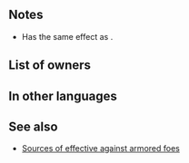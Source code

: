 {{Weapon Infobox
|tagid=SID_鎧殺の暗器
|intID=2965
|image=wep_dg064
|exclusive=0
|weaponType=Dagger
|cost=200
|might=8
|range=2
|effectiveness=Armored
|effect=Effective against armored foes. Disables unit's and foe's skills that change attack priority.<br>Effect:【Dagger ５】<br><br>【Dagger ５】<br>After combat, if unit attacked, inflicts Def/Res-５ on target and foes within 2 spaces of target through their next actions.
|statModifiers=0,8,0,0,0
|required=Steel Dagger
|next=Armorpin Dagger+
|promotionRarity=5
|promotionTier=1
|properties=random_owner
}}
==Notes==
* Has the same effect as {{St|Hardy Bearing 3}}.
{{Effective damage bonus|armor}}
{{Hardy Bearing}}
{{IfUnitAttacked}}
{{Penalties}}
==List of owners==
{{Skill Hero List}}
==In other languages==
{{OtherLanguages
|japanese=鎧殺の暗器
|german=Panzertod
|spanishEU=Daga punzón
|spanishLA=Daga punzón
|french=Dague cuirasse
|italian=Spaccacorazze
|chineseTW=破鎧暗器
|portuguese=Adaga alfinetada
}}
==See also==
{{See also skills|cond=Description LIKE '%change attack priority%'|columns=3}}
* [[Sources of effective against armored foes]]
{{Weapons Navbox}}